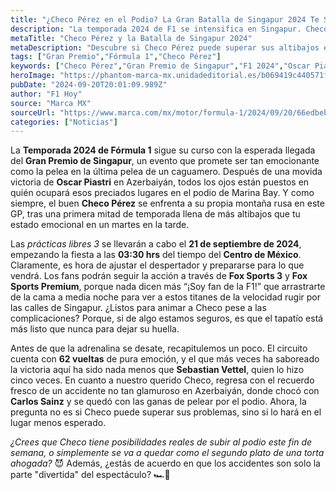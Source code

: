 ```yaml
---
title: "¿Checo Pérez en el Podio? La Gran Batalla de Singapur 2024 Te Sorprenderá"
description: "La temporada 2024 de F1 se intensifica en Singapur. Checo Pérez luchará por el podio en un circuito lleno de sorpresas. ¿Está listo para brillar?"
metaTitle: "Checo Pérez y la Batalla de Singapur 2024"
metaDescription: "Descubre si Checo Pérez puede superar sus altibajos en el Gran Premio de Singapur 2024. ¡No te lo pierdas!"
tags: ["Gran Premio","Fórmula 1","Checo Pérez"]
keywords: ["Checo Pérez","Gran Premio de Singapur","F1 2024","Oscar Piastri","circuito Marina Bay"]
heroImage: "https://phantom-marca-mx.unidadeditorial.es/b069419c440571f323374940221f66ce/resize/600/mx/assets/multimedia/imagenes/2024/09/19/17267618609797.jpg"
pubDate: "2024-09-20T20:01:09.989Z"
author: "F1 Hoy"
source: "Marca MX"
sourceUrl: "https://www.marca.com/mx/motor/formula-1/2024/09/20/66edbebaca474142068b4572.html"
categories: ["Noticias"]
---
```

La **Temporada 2024 de Fórmula 1** sigue su curso con la esperada llegada del **Gran Premio de Singapur**, un evento que promete ser tan emocionante como la pelea en la última pelea de un caguamero. Después de una movida victoria de **Oscar Piastri** en Azerbaiyán, todos los ojos están puestos en quién ocupará esos preciados lugares en el podio de Marina Bay. Y como siempre, el buen **Checo Pérez** se enfrenta a su propia montaña rusa en este GP, tras una primera mitad de temporada llena de más altibajos que tu estado emocional en un martes en la tarde.

Las *prácticas libres 3* se llevarán a cabo el **21 de septiembre de 2024**, empezando la fiesta a las **03:30 hrs** del tiempo del **Centro de México**. Claramente, es hora de ajustar el despertador y prepararse para lo que vendrá. Los fans podrán seguir la acción a través de **Fox Sports 3** y **Fox Sports Premium**, porque nada dicen más “¡Soy fan de la F1!” que arrastrarte de la cama a media noche para ver a estos titanes de la velocidad rugir por las calles de Singapur. ¿Listos para animar a Checo pese a las complicaciones? Porque, si de algo estamos seguros, es que el tapatío está más listo que nunca para dejar su huella.

Antes de que la adrenalina se desate, recapitulemos un poco. El circuito cuenta con **62 vueltas** de pura emoción, y el que más veces ha saboreado la victoria aquí ha sido nada menos que **Sebastian Vettel**, quien lo hizo cinco veces. En cuanto a nuestro querido Checo, regresa con el recuerdo fresco de un accidente no tan glamuroso en Azerbaiyán, donde chocó con **Carlos Sainz** y se quedó con las ganas de pelear por el podio. Ahora, la pregunta no es si Checo puede superar sus problemas, sino si lo hará en el lugar menos esperado. 

*¿Crees que Checo tiene posibilidades reales de subir al podio este fin de semana, o simplemente se va a quedar como el segundo plato de una torta ahogada?* 😈 Además, ¿estás de acuerdo en que los accidentes son solo la parte "divertida" del espectáculo? 🏎💨


